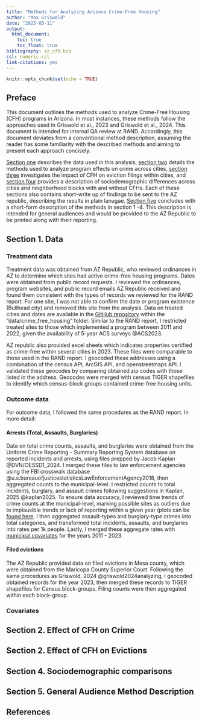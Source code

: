 ```yaml
---
title: "Methods for Analyzing Arizona Crime-Free Housing"
author: "Max Griswold"
date: "2025-03-11"
output: 
  html_document: 
    toc: true
    toc_float: true
bibliography: az_cfh.bib
csl: numeric.csl
link-citations: yes
---
```


```r
knitr::opts_chunk$set(echo = TRUE)
```

## Preface

This document outlines the methods used to analyze Crime-Free Housing (CFH) programs in Arizona. In most instances, these methods follow the approaches used in Griswold et al., 2023 and Griswold et al., 2024. This document is intended for internal QA review at RAND. Accordingly, this document deviates from a conventional method description, assuming the reader has some familiarity with the described methods and aiming to present each approach concisely.

[Section one](#data) describes the data used in this analysis, [section two](#crime) details the methods used to analyze program effects on crime across cities, [section three](#evictions) investigates the impact of CFH on eviction filings within cities, and [section four](#demographics) provides a description of sociodemographic differences across cities and neighborhood blocks with and without CFHs. Each of these sections also contains short-write up of findings to be sent to the AZ republic, describing the results in plain lanugae. [Section five](#audience) concludes with a short-form description of the methods in section 1 -4. This description is intended for general audiences and would be provided to the AZ Republic to be printed along with their reporting.

## Section 1. Data {#data}

### Treatment data {#treat_data}

Treatment data was obtained from AZ Republic, who reviewed ordinances in AZ to determine which sites had active crime-free housing programs. Dates were obtained from public record requests. I reviewed the ordinances, program websites, and public record emails AZ Republic received and found them consistent with the types of records we reviewed for the RAND report. For one site, I was not able to confirm the date or program existence (Bullhead city) and removed this site from the analysis. Data on treated cities and dates are available in the [GitHub repository](https://github.com/maxgriswold/cfh_az/tree/main) within the "data/crime_free_housing" folder. Similar to the RAND report, I restricted treated sites to those which implemented a program between 2011 and 2022, given the availability of 5-year ACS surveys @ACS2023.

AZ republic also provided excel sheets which indicates properties certified as crime-free within several cities in 2023. These files were comparable to those used in the RAND report. I geocoded these addresses using a combination of the census API, ArcGIS API, and openstreetmaps API. I validated these geocodes by comparing obtained zip codes with those listed in the address. Geocodes were merged with census TIGER shapefiles to identify which census-block groups contained crime-free housing units.

### Outcome data {#outcome_data}

For outcome data, I followed the same procedures as the RAND report. In more detail:

#### Arrests (Total, Assaults, Burglaries)

Data on total crime counts, assaults, and burglaries were obtained from the Uniform Crime Reporting - Summary Reporting System database on reported incidents and arrests, using files prepped by Jacob Kaplan @DVN/OESSD1_2024. I merged these files to law enforcement agencies using the FBI crosswalk database @u.s.bureauofjusticestatisticsLawEnforcementAgency2018, then aggregated counts to the municipal-level. I restricted counts to total incidents, burglary, and assault crimes following suggestions in Kaplan, 2025 @kaplan2025. To ensure data accuracy, I reviewed time trends of crime counts at the municipal-level, marking possible sites as outliers due to implausible trends or lack of reporting within a given year (plots can be [found here](https://github.com/maxgriswold/cfh_az/blob/main/figs/crimes_by_city_year.pdf). I then aggregated assault-types and burglary-type crimes into total categories, and transformed total incidents, assaults, and burglaries into rates per 1k people. Lastly, I merged these aggregate rates with [municipal covariates](#crime) for the years 2011 - 2023.

#### Filed evictions

The AZ Republic provided data on filed evictions in Mesa county, which were obtained from the Maricopa County Superior Court. Following the same procedures as Griswold, 2024 @griswold2024analyzing, I geocoded obtained records for the year 2023, then merged these records to TIGER shapefiles for Census block-groups. Filing counts were then aggregated within each block-group.

### Covariates {#covariate_data}

## Section 2. Effect of CFH on Crime {#crime}

## Section 2. Effect of CFH on Evictions {#evictions}

## Section 4. Sociodemographic comparisons {#demographics}

## Section 5. General Audience Method Description

## References
